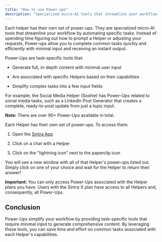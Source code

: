 ```yaml
---
title: "How to use Power-ups"
description: "Specialized micro-AI tools that streamline your workflow by automating specific tasks."
---
```


Each helper has their own set of power-ups. They are specialized micro-AI tools that streamline your workflow by automating specific tasks. Instead of spending time figuring out how to prompt a Helper or adjusting your requests, Power-ups allow you to complete common tasks quickly and efficiently with minimal input and receiving an instant output.

Power-Ups are task-specific tools that:

  * Generate full, in-depth content with minimal user input

  * Are associated with specific Helpers based on their capabilities

  * Simplify complex tasks into a few input fields




For example, the Social Media Helper (Soshie) has Power-Ups related to social media tasks, such as a LinkedIn Post Generator that creates a complete, ready-to-post update from just a topic input.

**Note:** There are over 90+ Power-Ups available in total.


Each Helper has their own set of power-ups. To access them:

  1. Open the [Sintra App](https://app.sintra.ai)

  2. Click on a chat with a Helper

  3. Click on the "lightning icon" next to the paperclip icon




You will see a new window with all of that Helper's power-ups listed out. Simply click on one of your choice and wait for the Helper to return their answer!

**Important:** You can only access Power-Ups associated with the Helper plans you have. Users with the Sintra X plan have access to all Helpers and, consequently, all Power-Ups.

## Conclusion

Power-Ups simplify your workflow by providing task-specific tools that require minimal input to generate comprehensive content. By leveraging these tools, you can save time and effort on common tasks associated with each Helper's capabilities.